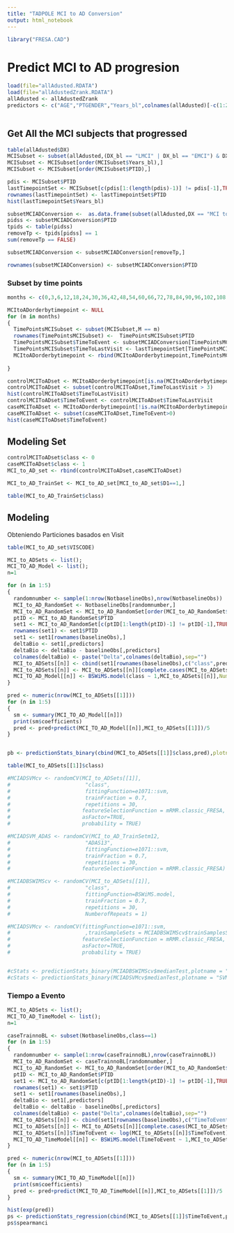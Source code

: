 ```yaml
---
title: "TADPOLE MCI to AD Conversion"
output: html_notebook
---
```


```r
library("FRESA.CAD")

```

# Predict MCI to AD progresion

```r
load(file="allAdusted.RDATA")
load(file="allAdustedZrank.RDATA")
allAdusted <- allAdustedZrank
predictors <- c("AGE","PTGENDER","Years_bl",colnames(allAdusted)[-c(1:22)])
                
```


## Get All the MCI subjects that progressed

```r
table(allAdusted$DX)
MCISubset <- subset(allAdusted,(DX_bl == "LMCI" | DX_bl == "EMCI") & DX == "MCI")
MCISubset <- MCISubset[order(MCISubset$Years_bl),]
MCISubset <- MCISubset[order(MCISubset$PTID),]

pdis <- MCISubset$PTID
lastTimepointSet <- MCISubset[c(pdis[1:(length(pdis)-1)] != pdis[-1],TRUE),]
rownames(lastTimepointSet) <- lastTimepointSet$PTID
hist(lastTimepointSet$Years_bl)

subsetMCIADConversion <-  as.data.frame(subset(allAdusted,DX == "MCI to Dementia"))
pidss <- subsetMCIADConversion$PTID
tpids <- table(pidss)
removeTp <- tpids[pidss] == 1
sum(removeTp == FALSE)

subsetMCIADConversion <- subsetMCIADConversion[removeTp,]

rownames(subsetMCIADConversion) <- subsetMCIADConversion$PTID

```

### Subset by time points

```r
months <- c(0,3,6,12,18,24,30,36,42,48,54,60,66,72,78,84,90,96,102,108,114,120)

MCItoADorderbytimepoint <- NULL
for (m in months)
{
  TimePointsMCISubset <- subset(MCISubset,M == m)
  rownames(TimePointsMCISubset) <-  TimePointsMCISubset$PTID
  TimePointsMCISubset$TimeToEvent <- subsetMCIADConversion[TimePointsMCISubset$PTID,"Years_bl"] - TimePointsMCISubset$Years_bl
  TimePointsMCISubset$TimeToLastVisit <- lastTimepointSet[TimePointsMCISubset$PTID,"Years_bl"] - TimePointsMCISubset$Years_bl
  MCItoADorderbytimepoint <- rbind(MCItoADorderbytimepoint,TimePointsMCISubset)
  
}

controlMCIToADset <- MCItoADorderbytimepoint[is.na(MCItoADorderbytimepoint$TimeToEvent),]
controlMCIToADset <- subset(controlMCIToADset,TimeToLastVisit > 3)
hist(controlMCIToADset$TimeToLastVisit)
controlMCIToADset$TimeToEvent <- controlMCIToADset$TimeToLastVisit
caseMCIToADset <- MCItoADorderbytimepoint[!is.na(MCItoADorderbytimepoint$TimeToEvent),]
caseMCIToADset <- subset(caseMCIToADset,TimeToEvent>0)
hist(caseMCIToADset$TimeToEvent)


```
## Modeling Set
```r

controlMCIToADset$class <- 0
caseMCIToADset$class <- 1
MCI_to_AD_set <- rbind(controlMCIToADset,caseMCIToADset)

MCI_to_AD_TrainSet <- MCI_to_AD_set[MCI_to_AD_set$D1==1,]

table(MCI_to_AD_TrainSet$class)

```
## Modeling

Obteniendo Particiones basados en Visit

```r
table(MCI_to_AD_set$VISCODE)

MCI_to_ADSets <- list();
MCI_TO_AD_Model <- list();
n=1

for (n in 1:5)
{
  randomnumber <- sample(1:nrow(NotbaselineObs),nrow(NotbaselineObs))
  MCI_to_AD_RandomSet <- NotbaselineObs[randomnumber,]
  MCI_to_AD_RandomSet <- MCI_to_AD_RandomSet[order(MCI_to_AD_RandomSet$PTID),]
  ptID <- MCI_to_AD_RandomSet$PTID
  set1 <- MCI_to_AD_RandomSet[c(ptID[1:length(ptID)-1] != ptID[-1],TRUE),]
  rownames(set1) <- set1$PTID
  set1 <- set1[rownames(baselineObs),]
  deltaBio <- set1[,predictors]
  deltaBio <- deltaBio - baselineObs[,predictors]
  colnames(deltaBio) <- paste("Delta",colnames(deltaBio),sep="")
  MCI_to_ADSets[[n]] <- cbind(set1[rownames(baselineObs),c("class",predictors)],deltaBio)
  MCI_to_ADSets[[n]] <- MCI_to_ADSets[[n]][complete.cases(MCI_to_ADSets[[n]]),]
  MCI_TO_AD_Model[[n]] <- BSWiMS.model(class ~ 1,MCI_to_ADSets[[n]],NumberofRepeats = 5)
}

pred <- numeric(nrow(MCI_to_ADSets[[1]]))
for (n in 1:5)
{
  sm <- summary(MCI_TO_AD_Model[[n]])
  print(sm$coefficients)
  pred <- pred+predict(MCI_TO_AD_Model[[n]],MCI_to_ADSets[[1]])/5
}


pb <- predictionStats_binary(cbind(MCI_to_ADSets[[1]]$class,pred),plotname = "BSWiMS MCI to AD")

```


```r


table(MCI_to_ADSets[[1]]$class)

#MCIADSVMcv <- randomCV(MCI_to_ADSets[[1]],
#                        "class",
#                        fittingFunction=e1071::svm,
#                        trainFraction = 0.7,
#                        repetitions = 30,
#                       featureSelectionFunction = mRMR.classic_FRESA,
#                       asFactor=TRUE,
#                       probability = TRUE)

#MCIADSVM_ADAS <- randomCV(MCI_to_AD_TrainSetm12,
#                        "ADAS13",
#                        fittingFunction=e1071::svm,
#                        trainFraction = 0.7,
#                        repetitions = 30,
#                       featureSelectionFunction = mRMR.classic_FRESA)

#MCIADBSWIMScv <- randomCV(MCI_to_ADSets[[1]],
#                        "class",
#                        fittingFunction=BSWiMS.model,
#                        trainFraction = 0.7,
#                        repetitions = 30,
#                        NumberofRepeats = 1)

#MCIADSVMcv <- randomCV(fittingFunction=e1071::svm,
#                        ,trainSampleSets = MCIADBSWIMScv$trainSamplesSets,
#                       featureSelectionFunction = mRMR.classic_FRESA,
#                       asFactor=TRUE,
#                       probability = TRUE)



```
```r
#cStats <- predictionStats_binary(MCIADBSWIMScv$medianTest,plotname = "BSWiMS Baseline MCI to AD")
#cStats <- predictionStats_binary(MCIADSVMcv$medianTest,plotname = "SVM Baseline MCI to AD")

```

### Tiempo a Evento
```r
MCI_to_ADSets <- list();
MCI_TO_AD_TimeModel <- list();
n=1

caseTrainnoBL <- subset(NotbaselineObs,class==1)
for (n in 1:5)
{
  randomnumber <- sample(1:nrow(caseTrainnoBL),nrow(caseTrainnoBL))
  MCI_to_AD_RandomSet <- caseTrainnoBL[randomnumber,]
  MCI_to_AD_RandomSet <- MCI_to_AD_RandomSet[order(MCI_to_AD_RandomSet$PTID),]
  ptID <- MCI_to_AD_RandomSet$PTID
  set1 <- MCI_to_AD_RandomSet[c(ptID[1:length(ptID)-1] != ptID[-1],TRUE),]
  rownames(set1) <- set1$PTID
  set1 <- set1[rownames(baselineObs),]
  deltaBio <- set1[,predictors]
  deltaBio <- deltaBio - baselineObs[,predictors]
  colnames(deltaBio) <- paste("Delta",colnames(deltaBio),sep="")
  MCI_to_ADSets[[n]] <- cbind(set1[rownames(baselineObs),c("TimeToEvent",predictors)],deltaBio)
  MCI_to_ADSets[[n]] <- MCI_to_ADSets[[n]][complete.cases(MCI_to_ADSets[[n]]),]
  MCI_to_ADSets[[n]]$TimeToEvent <- log(MCI_to_ADSets[[n]]$TimeToEvent)
  MCI_TO_AD_TimeModel[[n]] <- BSWiMS.model(TimeToEvent ~ 1,MCI_to_ADSets[[n]],NumberofRepeats = 5)
}

pred <- numeric(nrow(MCI_to_ADSets[[1]]))
for (n in 1:5)
{
  sm <- summary(MCI_TO_AD_TimeModel[[n]])
  print(sm$coefficients)
  pred <- pred+predict(MCI_TO_AD_TimeModel[[n]],MCI_to_ADSets[[1]])/5
}

hist(exp(pred))
ps <- predictionStats_regression(cbind(MCI_to_ADSets[[1]]$TimeToEvent,pred),plotname = "BSWiMS MCI to AD")
ps$spearmanci

```



